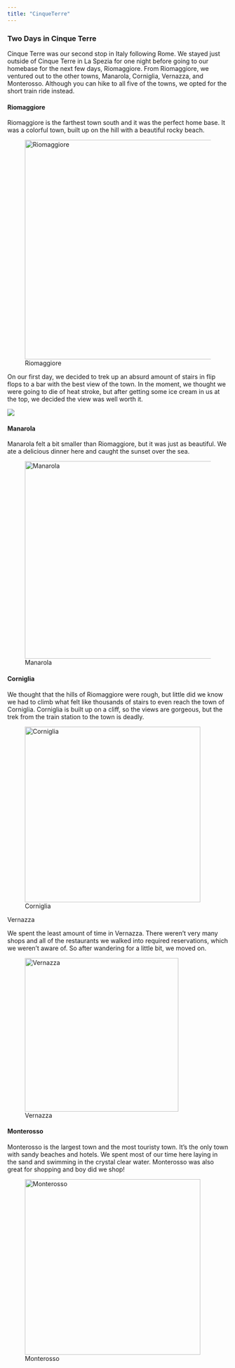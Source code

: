 ```yaml
---
title: "CinqueTerre"
---
```


### Two Days in Cinque Terre

Cinque Terre was our second stop in Italy following Rome. We stayed just outside of Cinque Terre in La Spezia for one night before going to our homebase for the next few days, Riomaggiore. From Riomaggiore, we ventured out to the other towns, Manarola, Corniglia, Vernazza, and Monterosso. Although you can hike to all five of the towns, we opted for the short train ride instead.

#### Riomaggiore

Riomaggiore is the farthest town south and it was the perfect home base. It was a colorful town, built up on the hill with a beautiful rocky beach.

![Riomaggiore](images/CinqueCollage-01.png){fig-align="center" width="500"}

On our first day, we decided to trek up an absurd amount of stairs in flip flops to a bar with the best view of the town. In the moment, we thought we were going to die of heat stroke, but after getting some ice cream in us at the top, we decided the view was well worth it.

![](images/Cinque1.png){fig-align="center"}

#### Manarola

Manarola felt a bit smaller than Riomaggiore, but it was just as beautiful. We ate a delicious dinner here and caught the sunset over the sea.

![Manarola](images/Cinque3.png){fig-align="center" width="450"}

#### Corniglia 

We thought that the hills of Riomaggiore were rough, but little did we know we had to climb what felt like thousands of stairs to even reach the town of Corniglia. Corniglia is built up on a cliff, so the views are gorgeous, but the trek from the train station to the town is deadly.

![Corniglia](images/Cinque5.png){fig-align="center" width="400"}

Vernazza

We spent the least amount of time in Vernazza. There weren't very many shops and all of the restaurants we walked into required reservations, which we weren't aware of. So after wandering for a little bit, we moved on.

![Vernazza](images/Cinque6.png){fig-align="center" width="350"}

#### Monterosso

Monterosso is the largest town and the most touristy town. It's the only town with sandy beaches and hotels. We spent most of our time here laying in the sand and swimming in the crystal clear water. Monterosso was also great for shopping and boy did we shop!

![Monterosso](images/Cinque7.png){fig-align="center" width="400"}
